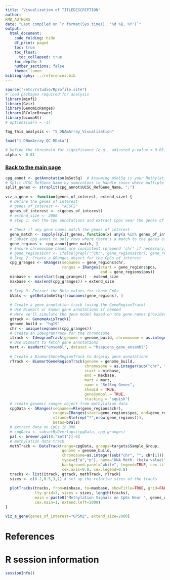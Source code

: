 ```yaml
---
title: "Visualization of TITLEDESCRIPTION"
author:
RMD_AUTHORS
date: "Last compiled on `r format(Sys.time(), '%d %B, %Y')`"
output:
  html_document:
    code_folding: hide
    df_print: paged
    toc: true
    toc_float:
      toc_collapsed: true
    toc_depth: 3
    number_sections: false
    theme: lumen
bibliography: ../references.bib
---
```


```r
source("/etc/rstudio/Rprofile.site")
# load packages required for analysis
library(minfi)
library(Gviz)
library(GenomicRanges)
library(RColorBrewer)
library(biomaRt)
# options(warn = -1)

Tag_this_analysis <- "5_DNAmArray_Visualization"

load("1_DNAmArray_QC.RData")

# Define the threshold for significance (e.g., adjusted p-value < 0.05)
alpha <- 0.01
```

### [Back to the main page](../Analysis_Report_DNAmArray.html)


```r
cpg_annot <- getAnnotation(mSetSq)  # Assuming mSetSq is your MethylationSet object
# Split UCSC_RefGene_Name by semicolons to handle cases where multiple genes are listed
split_genes <- strsplit(cpg_annot$UCSC_RefGene_Name, ";")
  
viz_a_gene <- function(genes_of_interest, extend_size) {
  # Define the genes of interest
  # genes_of_interest <- "ACSF2"
  genes_of_interest <- c(genes_of_interest)
  # extend_size <- 2000
  # Step 1: Get the CpG annotations and extract CpGs near the genes of interest
  
  # Check if any gene names match the genes of interest
  gene_match <- sapply(split_genes, function(x) any(x %in% genes_of_interest))
  # Subset cpg_annot to only rows where there's a match to the genes of interest
  gene_regions <- cpg_annot[gene_match, ]
  # Ensure chromosome names are consistent (prepend 'chr' if necessary)
  # gene_regions$chr <- ifelse(grepl("^chr", gene_regions$chr), gene_regions$chr, paste0("chr", gene_regions$chr))
  # Step 2: Create a GRanges object for the CpGs of interest
  cpg_granges <- GRanges(seqnames = gene_regions$chr, 
                         ranges = IRanges(start = gene_regions$pos, 
                                          end = gene_regions$pos))
  minbase <- min(start(cpg_granges)) - extend_size
  maxbase <- max(end(cpg_granges)) + extend_size
  
  # Step 3: Extract the Beta-values for these CpGs
  bVals <- getBeta(mSetSq)[rownames(gene_regions), ]
  
  # Create a gene annotation track (using the GeneRegionTrack)
  # Use Biomart or known gene annotations if needed
  # Here we'll simulate the gene model based on the gene names provided
  gtrack <- GenomeAxisTrack()
  genome_build <- "hg19"
  chr <- unique(seqnames(cpg_granges))
  # Create an IdeogramTrack for the chromosome
  itrack <- IdeogramTrack(genome = genome_build, chromosome = as.integer(sub("chr", "", chr[1])))
  # Use Biomart to fetch gene annotations
  mart <- useMart("ensembl", dataset = "hsapiens_gene_ensembl")
  
  # Create a BiomartGeneRegionTrack to display gene annotations
  rTrack <- BiomartGeneRegionTrack(genome = genome_build, 
                                   chromosome = as.integer(sub("chr", "", chr[1])), 
                                   start = minbase, 
                                   end = maxbase, 
                                   mart = mart, 
                                   name = "RefSeq Genes", 
                                   showId = TRUE, 
                                   geneSymbol = TRUE, 
                                   stacking = "squish")
  # create genomic ranges object from methylation data
  cpgData <- GRanges(seqnames=Rle(gene_regions$chr),
                     ranges=IRanges(start=gene_regions$pos, end=gene_regions$pos),
                     strand=Rle(rep("*",nrow(gene_regions))),
                     betas=bVals)
  # extract data on CpGs in DMR
  # cpgData <- subsetByOverlaps(cpgData, cpg_granges)
  pal <- brewer.pal(8,"Set1")[-6]
  # methylation data track
  methTrack <- DataTrack(range=cpgData, groups=targets$Sample_Group,
                         genome = genome_build,
                         chromosome=as.integer(sub("chr", "", chr[1])), ylim=c(-0.05,1.05), col=pal,
                         type=c("a","p"), name="DNA Meth. (beta value)",
                         background.panel="white", legend=TRUE, cex.title=0.8,
                         cex.axis=0.8, cex.legend=0.8)
  tracks <- list(itrack, gtrack, methTrack, rTrack)
  sizes <- c(0.2,0.5,3,1) # set up the relative sizes of the tracks
  
  plotTracks(tracks, from=minbase, to=maxbase, showTitle=TRUE, grid=FALSE,
             lty.grid=3, sizes = sizes, length(tracks),
             main = paste0("Methylation Signals on CpGs Near ", genes_of_interest[1]), 
             cex.main=1, extend.left=2000)
}
```


```r
viz_a_gene(genes_of_interest="GPSM2", extend_size=2000)
```


# References

<div id="refs"></div>

# R session information

```r
sessionInfo()
```